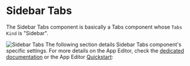 

# Sidebar Tabs

The Sidebar Tabs component is basically a Tabs component whose `Tabs Kind` is "Sidebar".

![Sidebar Tabs](../../assets/apps/4_app_component_library/sidebar_tabs.gif)
The following section details Sidebar Tabs component's specific settings. For more details on the App Editor, check the [dedicated documentation](../0_app_editor/index.mdx) or the App Editor [Quickstart](../../getting_started/7_apps_quickstart/index.mdx):

<div class="grid grid-cols-2 gap-6 mb-4">
    <DocCard
        color="orange"
        title="App Editor Documentation"
        description="The app editor is a low-code builder to create custom User Interfaces with components linked to runnables (scripts & flows)."
        href="/docs/apps/app_editor"
    />
    <DocCard
        color="orange"
        title="Apps Quickstart"
        description="Learn how to build your first app in a matter of minutes."
        href="/docs/getting_started/apps_quickstart"
    />
</div>

## 
